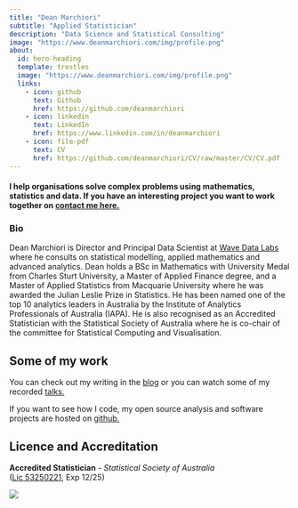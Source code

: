 ```yaml
---
title: "Dean Marchiori"
subtitle: "Applied Statistician"
description: "Data Science and Statistical Consulting"
image: "https://www.deanmarchiori.com/img/profile.png"
about:
  id: hero-heading
  template: trestles
  image: "https://www.deanmarchiori.com/img/profile.png"
  links:
    - icon: github
      text: Github
      href: https://github.com/deanmarchiori
    - icon: linkedin
      text: LinkedIn
      href: https://www.linkedin.com/in/deanmarchiori
    - icon: file-pdf
      text: CV
      href: https://github.com/deanmarchiori/CV/raw/master/CV/CV.pdf
---
```



#### I help organisations solve complex problems using mathematics, statistics and data. If you have an interesting project you want to work together on [contact me here.](contact/index.qmd)

:::{#hero-heading}

### Bio 
Dean Marchiori is Director and Principal Data Scientist at [Wave Data Labs](https://wavedatalabs.com.au) where he consults on statistical modelling, applied mathematics and advanced analytics. Dean holds a BSc in Mathematics with University Medal from Charles Sturt University, a Master of Applied Finance degree, and a Master of Applied Statistics from Macquarie University where he was awarded the Julian Leslie Prize in Statistics. He has been named one of the top 10 analytics leaders in Australia by the Institute of Analytics Professionals of Australia (IAPA). He is also recognised as an Accredited Statistician with the Statistical Society of Australia where he is co-chair of the committee for Statistical Computing and Visualisation.

:::   

## Some of my work 

You can check out my writing in the [blog](posts/index.qmd) or you can 
watch some of my recorded [talks.](talks/index.qmd)

If you want to see how I code, my open source analysis and software projects are hosted on [github.](https://github.com/deanmarchiori)


## Licence and Accreditation  

 **Accredited Statistician** - *Statistical Society of Australia*   
 ([Lic 53250221](https://www.statsoc.org.au/Sys/PublicProfile/53250221/4702721), Exp 12/25)

![](img/SSA_2025.png)

